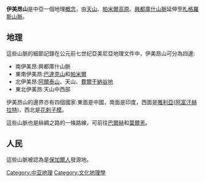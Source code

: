 '''伊美昂山'''是中亞一個地理[[概念|概念]]，由[[天山|天山]]、[[帕米爾高原|帕米爾高原]]、[[興都庫什山脈|興都庫什山脈]]延伸至[[札格羅斯山脈|札格羅斯山脈]]。

==地理==
這些山脈的細節記錄在公元前七世纪亞美尼亞地理文件中，伊美昂山可分為四邊:
*南伊美昂:興都庫什山脈
*東南伊美昂:[[巴達克山|巴達克山]]和[[帕米爾|帕米爾]]
*北伊美昂:[[阿爾泰山|阿爾泰山]]、天山、[[費爾干納谷地|費爾干納谷地]]
*東北伊美昂:天山中西部

伊美昂山的邊界亦有四個國家:東面是中國，南面是印度，西面是[[雅利亞|雅利亞]]([[阿富汗|阿富汗]][[赫拉特|赫拉特]])，西北是[[花剌子模|花剌子模]]。

這些山脈也是絲綢之路的一條路線，可前往[[巴爾赫|巴爾赫]]和[[葉爾羌|葉爾羌]]。

==人民==
這些山脈被認為是[[保加爾人|保加爾人]]發源地。

[[Category:中亚地理|Category:中亚地理]]
[[Category:文化地理學|Category:文化地理學]]